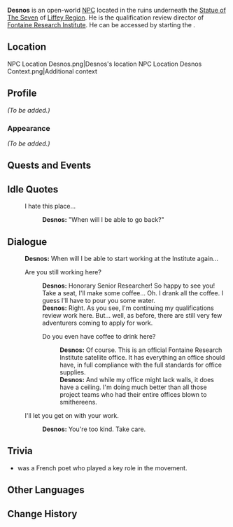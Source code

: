 {{Meta
<!-- Remove this template after adding the missing info -->
|missing_NPC_profile  = yes
}}
{{Character Infobox
|type             = Open-World NPC
|image            = NPC Desnos.png
|realname         = <!-- Optional, if different from in-game name -->
|deceased         = <!-- Past (for deceased prior to events of the game) or free response -->
|region           = Fontaine<!-- Character's home/main nation -->
|location         = Fontaine<!-- Nation where you can find the character in the game -->
|affiliation      = Fontaine Research Institute
|title            = Fontaine Research Institute Qualifications Review Director, Representative Office
|ancestry         = <!-- Clan/family -->
|father           = 
|mother           = 
|spouse           = 
|sibling          = 
|child            = 
|relative         = 
|voiceEN          = 
|voiceCN          = 
|voiceJP          = 
|voiceKR          = 
}}
'''Desnos''' is an open-world [[NPC]] located in the ruins underneath the [[Statue of The Seven]] of [[Liffey Region]]. He is the qualification review director of [[Fontaine Research Institute]]. He can be accessed by starting the {{Quest|Fontaine Research Institute, Stagnating in the Rubble}}.

==Location==
<gallery>
NPC Location Desnos.png|Desnos's location
NPC Location Desnos Context.png|Additional context
</gallery>

==Profile==
<!--Detailed story/lore information goes here.-->
''(To be added.)''

===Appearance===
<!--Keep appearance section short and concise. Limit to 2 paragraphs with 3-4 sentences each.-->
''(To be added.)''

==Quests and Events==
{{Quests and Events}}

==Idle Quotes==
{{Dialogue Start}}
: {{DIcon|Idle}} I hate this place...
::{{A|VO Desnos 01.ogg}} '''Desnos:''' "When will I be able to go back?"
{{Dialogue End}}

==Dialogue==
{{Dialogue Start}}
:'''Desnos:''' When will I be able to start working at the Institute again...
:{{DIcon}} Are you still working here?
::'''Desnos:''' Honorary Senior Researcher! So happy to see you! Take a seat, I'll make some coffee... Oh. I drank all the coffee. I guess I'll have to pour you some water.
::'''Desnos:''' Right. As you see, I'm continuing my qualifications review work here. But... well, as before, there are still very few adventurers coming to apply for work.
::{{DIcon}} Do you even have coffee to drink here?
:::'''Desnos:''' Of course. This is an official Fontaine Research Institute satellite office. It has everything an office should have, in full compliance with the full standards for office supplies.
:::'''Desnos:''' And while my office might lack walls, it does have a ceiling. I'm doing much better than all those project teams who had their entire offices blown to smithereens.
:{{DIcon}} I'll let you get on with your work.
::'''Desnos:''' You're too kind. Take care.
{{Dialogue End}}

==Trivia==

* {{W|Robert Desnos}} was a French poet who played a key role in the {{W|Surrealism|Surrealist}} movement.

==Other Languages==
{{Other Languages
|default_hidden=1
|en      = Desnos
|zhs     = 德斯诺斯
|zhs_rm  = Désīnuòsī
|zht     = 德斯諾斯
|zht_rm  = Désīnuòsī
|ja      = デスノス
|ja_rm   = Desunosu
|ko      = 데스노스
|ko_rm   = 
|es      = Desnos
|fr      = Desnos
|ru      = Дэснос
|th      = Desnos
|vi      = Desnos
|de      = Desnos
|id      = Desnos
|pt      = Desnos
|tr      = Desnos
|it      = Desnos
}}

==Change History==
{{Change History|4.1}}
<!--
==References==
{{Reflist}}
-->